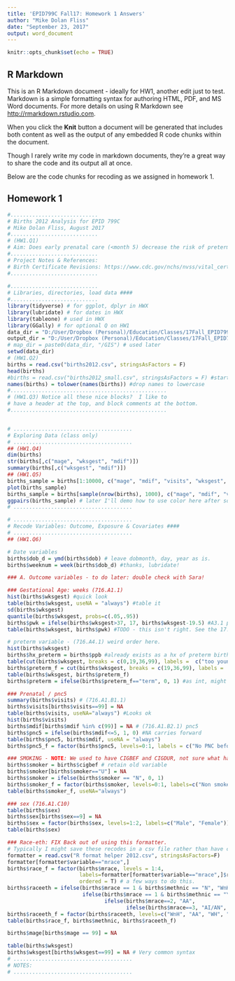```yaml
---
title: 'EPID799C Fall17: Homework 1 Answers'
author: "Mike Dolan Fliss"
date: "September 23, 2017"
output: word_document
---
```


```r
knitr::opts_chunk$set(echo = TRUE)
```

## R Markdown

This is an R Markdown document - ideally for HW1, another edit just to test. Markdown is a simple formatting syntax for authoring HTML, PDF, and MS Word documents. For more details on using R Markdown see <http://rmarkdown.rstudio.com>.

When you click the **Knit** button a document will be generated that includes both content as well as the output of any embedded R code chunks within the document. 

Though I rarely write my code in markdown documents, they're a great way to share the code and its output all at once. 

Below are the code chunks for recoding as we assigned in homework 1.

## Homework 1

```r
#............................
# Births 2012 Analysis for EPID 799C
# Mike Dolan Fliss, August 2017
#............................
# (HW1.Q1)
# Aim: Does early prenatal care (<month 5) decrease the risk of preterm birth? 
#............................
# Project Notes & References:
# Birth Certificate Revisions: https://www.cdc.gov/nchs/nvss/vital_certificate_revisions.htm 
#............................
 
#............................
# Libraries, directories, load data ####
#............................
library(tidyverse) # for ggplot, dplyr in HWX
library(lubridate) # for dates in HWX
library(tableone) # used in HWX
library(GGally) # for optional Q on HW1
data_dir = "D:/User/Dropbox (Personal)/Education/Classes/17Fall_EPID799C_RforEpi/data"
output_dir = "D:/User/Dropbox (Personal)/Education/Classes/17Fall_EPID799C_RforEpi/data"
# map_dir = paste0(data_dir, "/GIS") # used later
setwd(data_dir)
# (HW1.Q2)
births = read.csv("births2012.csv", stringsAsFactors = F)
head(births)
#births = read.csv("births2012_small.csv", stringsAsFactors = F) #start with small version
names(births) = tolower(names(births)) #drop names to lowercase
#..................................................
# (HW1.Q3) Notice all these nice blocks?  I like to 
# have a header at the top, and block comments at the bottom.
#..................................................


# ......................................
# Exploring Data (class only)
# ......................................
## (HW1.Q4) 
dim(births)
str(births[,c("mage", "wksgest", "mdif")])
summary(births[,c("wksgest", "mdif")])
## (HW1.Q5) 
births_sample = births[1:10000, c("mage", "mdif", "visits", "wksgest", "mrace")]
plot(births_sample)
births_sample = births[sample(nrow(births), 1000), c("mage", "mdif", "visits", "wksgest", "mrace")]
ggpairs(births_sample) # later I'll demo how to use color here after some recoding.
# ......................................

# ......................................
# Recode Variables: Outcome, Exposure & Covariates ####
# ......................................
## (HW1.Q6) 

# Date variables
births$dob_d = ymd(births$dob) # leave dobmonth, day, year as is.
births$weeknum = week(births$dob_d) #thanks, lubridate!

### A. Outcome variables - to do later: double check with Sara!

### Gestational Age: weeks (716.A1.1)
hist(births$wksgest) #quick look
table(births$wksgest, useNA = "always") #table it
sd(births$wksgest)
quantile(births$wksgest, probs=c(.05,.95))
births$pwk = ifelse(births$wksgest>37, 17, births$wksgest-19.5) #A3.1 pwk - person time at risk.
table(births$wksgest, births$pwk) #TODO - this isn't right. See the 17.5 record.

# preterm variable - (716.A4.1) weird order here.
hist(births$wksgest)
births$hx_preterm = births$ppb #already exists as a hx of preterm birth.
table(cut(births$wksgest, breaks = c(0,19,36,99), labels =  c("too young", "preterm", "term"))) #should be no births too young at this point.
births$preterm_f = cut(births$wksgest, breaks = c(19,36,99), labels =  c("preterm", "term")) #should be no births too young at this point.
table(births$wksgest, births$preterm_f)
births$preterm = ifelse(births$preterm_f=="term", 0, 1) #as int, might use later.

### Prenatal / pnc5
summary(births$visits) # (716.A1.B1.1)
births$visits[births$visits==99] = NA
table(births$visits, useNA="always") #Looks ok
hist(births$visits)
births$mdif[births$mdif %in% c(99)] = NA # (716.A1.B2.1) pnc5
births$pnc5 = ifelse(births$mdif<=5, 1, 0) #NA carries forward
table(births$pnc5, births$mdif, useNA = "always")
births$pnc5_f = factor(births$pnc5, levels=0:1, labels = c("No PNC before 5 mo", "PNC starts in first 5 mo"))

### SMOKING - NOTE: We used to have CIGBEF and CIGDUR, not sure what happened. (716.A1.C9)
births$smoker = births$cigbef # retain old variable
births$smoker[births$smoker=="U"] = NA
births$smoker = ifelse(births$smoker == "N", 0, 1)
births$smoker_f = factor(births$smoker, levels=0:1, labels=c("Non smoker", "Smoker"))
table(births$smoker_f, useNA="always")

### sex (716.A1.C10)
table(births$sex)
births$sex[births$sex==9] = NA
births$sex = factor(births$sex, levels=1:2, labels=c("Male", "Female"))
table(births$sex)

### Race-eth: FIX Back out of using this formatter.
# Typically I might save these recodes in a csv file rather than have constants in my code...
formatter = read.csv("R format helper 2012.csv", stringsAsFactors=F) 
formatter[formatter$variable=="mrace",]
births$race_f = factor(births$mrace, levels = 1:4, 
                       labels=formatter[formatter$variable=="mrace",]$recode, 
                       ordered = T) # a few ways to do this.
births$raceeth = ifelse(births$mrace == 1 & births$methnic == "N", "WnH", 
                        ifelse(births$mrace == 1 & births$methnic == "Y", "WH", 
                               ifelse(births$mrace==2, "AA", 
                                      ifelse(births$mrace==3, "AI/AN", "Other"))))
births$raceeth_f = factor(births$raceeth, levels=c("WnH", "AA", "WH", "AI/AN", "Other"))
table(births$race_f, births$methnic, births$raceeth_f)

births$mage[births$mage == 99] = NA

table(births$wksgest)
births$wksgest[births$wksgest==99] = NA # Very common syntax
# ......................................
# NOTES: 
# ......................................
```



